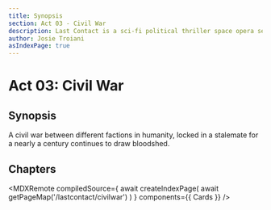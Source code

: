 ```yaml
---
title: Synopsis 
section: Act 03 - Civil War
description: Last Contact is a sci-fi political thriller space opera set in the 23rd and 24th centuries. Act 03 - Civil War focuses on a civil war between different factions within humanity.
author: Josie Troiani
asIndexPage: true
---
```


# Act 03: Civil War

## Synopsis

A civil war between different factions in humanity, locked in a stalemate for a nearly a century continues to draw bloodshed.

## Chapters

<MDXRemote
  compiledSource={
    await createIndexPage(
      await getPageMap('/lastcontact/civilwar')
    )
  }
  components={{
    Cards
  }}
/>
